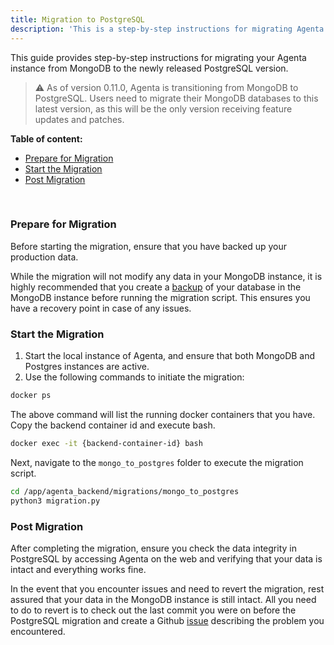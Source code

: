 ```yaml
---
title: Migration to PostgreSQL
description: 'This is a step-by-step instructions for migrating Agenta to the newly released PostgreSQL version.'
---
```


This guide provides step-by-step instructions for migrating your Agenta instance from MongoDB to the newly released PostgreSQL version.

> ⚠️ As of version 0.11.0, Agenta is transitioning from MongoDB to PostgreSQL. Users need to migrate their MongoDB databases to this latest version, as this will be the only version receiving feature updates and patches.

**Table of content:**
 - [Prepare for Migration](#prepare-for-migration)
 - [Start the Migration](#start-the-migration)
 - [Post Migration](#post-migrataion)
<br />

### Prepare for Migration

Before starting the migration, ensure that you have backed up your production data.

While the migration will not modify any data in your MongoDB instance, it is highly recommended that you create a [backup](https://www.mongodb.com/docs/manual/tutorial/backup-and-restore-tools/) of your database in the MongoDB instance before running the migration script. This ensures you have a recovery point in case of any issues.

### Start the Migration

1. Start the local instance of Agenta, and ensure that both MongoDB and Postgres instances are active. 
2. Use the following commands to initiate the migration:
```bash
docker ps  
```
The above command will list the running docker containers that you have. Copy the backend container id and execute bash.

```bash
docker exec -it {backend-container-id} bash  
```

Next, navigate to the `mongo_to_postgres` folder to execute the migration script.

```bash
cd /app/agenta_backend/migrations/mongo_to_postgres  
python3 migration.py
```

### Post Migration

After completing the migration, ensure you check the data integrity in PostgreSQL by accessing Agenta on the web and verifying that your data is intact and everything works fine.

In the event that you encounter issues and need to revert the migration, rest assured that your data in the MongoDB instance is still intact. All you need to do to revert is to check out the last commit you were on before the PostgreSQL migration and create a Github [issue](https://github.com/Agenta-AI/agenta/issues/new?assignees=&labels=postgres,bug,Backend&projects=&template=bug_report.md&title=[Bug]+) describing the problem you encountered.
